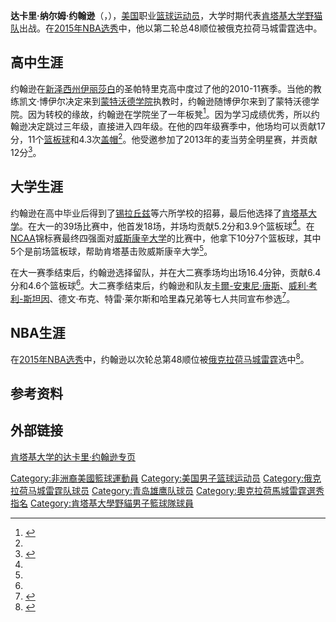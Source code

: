 {{noteTA
|G1=NBA
}}
{{Infobox basketball biography
| name = 达卡里·约翰逊<br />Dakari Johnson
| image = 20130403 MCDAAG Dakari Johnson putback dunk (3).JPG
| image_size = 225
| caption = 约翰逊在2013年麦当劳全明星赛上[[扣篮|扣篮]]
| league = [[中國男子籃球職業聯賽|CBA]]
| team = 青島雙星
| number = 41
| position = [[中鋒_(籃球)|中锋]]
| height_ft = 7
| height_in =0
| weight_lbs = 255
| nationality = {{USA}}
| birth_date = {{birth date and age|1995|9|22}}
| birth_place = {{USA}}[[纽约|纽约]][[布鲁克林区|布鲁克林区]]
| high_school = [[蒙特沃德学院|蒙特沃德学院]]<br>（[[佛罗里达州|佛罗里达州]][[蒙特沃德_(佛罗里达州)|蒙特沃德]]）
| college = [[肯塔基大学|肯塔基大学]]（2013-15）
| draft_year = 2015
| draft_round = 2
| draft_pick = 48
| draft_team = [[俄克拉荷马城雷霆|俄克拉荷马城雷霆]]
| career_start = 2015
| years1 = 
| team1 = 
| highlights =
* 入选麦当劳全明星赛（2013）
| medal_templates =
{{MedalSport |男子[[篮球|篮球]]}}
{{MedalCountry|{{USA}}}}
{{MedalCompetition|FIBA 17岁以下男子篮球世界杯}}
{{MedalGold| 2012年立陶宛 | 美国队}}
| nba_profile = dakari_johnson
| bbr         = 
| letter      = 
}}
'''达卡里·纳尔姆·约翰逊'''（{{lang-en|'''Dakari Naeem Johnson'''}}，{{bd|1995年|9月22日||}}），[[美国|美国]]职业[[篮球运动员|篮球运动员]]，大学时期代表[[肯塔基大学|肯塔基大学野猫队]]出战。在[[2015年NBA选秀|2015年NBA选秀]]中，他以第二轮总48顺位被俄克拉荷马城雷霆选中。

==高中生涯==
约翰逊在[[新泽西州|新泽西州]][[伊麗莎白_(新澤西州)|伊丽莎白]]的圣帕特里克高中度过了他的2010-11赛季。当他的教练凯文·博伊尔决定来到[[蒙特沃德学院|蒙特沃德学院]]执教时，约翰逊随博伊尔来到了蒙特沃德学院。因为转校的缘故，约翰逊在学院坐了一年板凳<ref name="bkdakari">{{cite web|title=NCAA Tournament: Brooklyn native Dakari Johnson showing NBA potential with Kentucky|url=http://www.nydailynews.com/sports/college/brooklyn-dakari-johnson-showing-cat-meow-article-1.1746471|author=Roger Rubin|publisher=NY Daliy|date=2014-04-04|access-date=2015-07-12|archive-date=2018-06-29|archive-url=https://web.archive.org/web/20180629021808/http://www.nydailynews.com/sports/college/brooklyn-dakari-johnson-showing-cat-meow-article-1.1746471|dead-url=no}}</ref>。因为学习成绩优秀，所以约翰逊决定跳过三年级，直接进入四年级。在他的四年级赛季中，他场均可以贡献17分，11个[[篮板球|篮板球]]和4.3次[[盖帽|盖帽]]<ref name="bkdakari"/>。他受邀参加了2013年的麦当劳全明星赛，并贡献12分<ref name="kentuckybio">{{cite web|title=44  Dakari Johnson|url=http://www.ukathletics.com/sports/m-baskbl/mtt/dakari_johnson_862048.html|publisher=Kentucky University|deadurl=yes|archiveurl=https://web.archive.org/web/20131103090526/http://www.ukathletics.com/sports/m-baskbl/mtt/dakari_johnson_862048.html|archivedate=2013-11-03}}</ref>。
==大学生涯==
约翰逊在高中毕业后得到了[[锡拉丘兹大学|锡拉丘兹]]等六所学校的招募，最后他选择了[[肯塔基大学|肯塔基大学]]。在大一的39场比赛中，他首发18场，并场均贡献5.2分和3.9个篮板球<ref name="kentuckybio"/>。在[[NCAA|NCAA]]锦标赛最终四强面对[[威斯康辛大学|威斯康辛大学]]的比赛中，他拿下10分7个篮板球，其中5个是前场篮板球，帮助肯塔基击败威斯康辛大学<ref name="kentuckybio"/>。

在大一赛季结束后，约翰逊选择留队，并在大二赛季场均出场16.4分钟，贡献6.4分和4.6个篮板球<ref name="kentuckybio"/>。大二赛季结束后，约翰逊和队友[[卡爾-安東尼·唐斯|卡爾-安東尼·唐斯]]、[[威利·考利-斯坦因|威利·考利-斯坦因]]、德文·布克、特雷·莱尔斯和哈里森兄弟等七人共同宣布参选<ref name="earlyentrantlist">{{cite web|url=http://www.sfgate.com/sports/article/NBA-Draft-Early-Entries-6331008.php|title=NBA Draft-Early Entries|date=2015-06-16|publisher=SFGate.com|accessdate=2015-06-22|archive-date=2015-06-22|archive-url=https://web.archive.org/web/20150622205145/http://www.sfgate.com/sports/article/NBA-Draft-Early-Entries-6331008.php|dead-url=yes}}</ref>。

==NBA生涯==
在[[2015年NBA选秀|2015年NBA选秀]]中，约翰逊以次轮总第48顺位被[[俄克拉荷马城雷霆|俄克拉荷马城雷霆]]选中<ref name="endresult">{{cite web|title=2015年NBA选秀完整结果|url=http://sports.sina.com.cn/537/2015/0621/601.html|date=2015-06-26|publisher=新浪体育|access-date=2015-07-12|archive-date=2015-06-28|archive-url=https://web.archive.org/web/20150628000545/http://sports.sina.com.cn/537/2015/0621/601.html|dead-url=no}}</ref>。

==参考资料==
{{reflist}}

==外部链接==
[https://web.archive.org/web/20131103090526/http://www.ukathletics.com/sports/m-baskbl/mtt/dakari_johnson_862048.html 肯塔基大学的达卡里·约翰逊专页]

{{2015 NBA Draft}}

{{Authority control}}
{{DEFAULTSORT:Johnson, Dakari}}
[[Category:非洲裔美國籃球運動員|Category:非洲裔美國籃球運動員]]
[[Category:美国男子篮球运动员|Category:美国男子篮球运动员]]
[[Category:俄克拉荷马城雷霆队球员|Category:俄克拉荷马城雷霆队球员]]
[[Category:青岛雄鹰队球员|Category:青岛雄鹰队球员]]
[[Category:奧克拉荷馬城雷霆選秀指名|Category:奧克拉荷馬城雷霆選秀指名]]
[[Category:肯塔基大學野貓男子籃球隊球員|Category:肯塔基大學野貓男子籃球隊球員]]